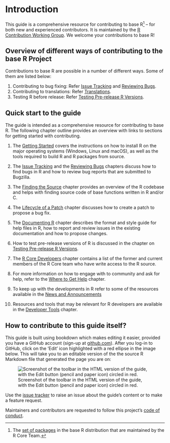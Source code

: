 # Introduction

This guide is a comprehensive resource for contributing to base R^[The [set of packages](https://cran.r-project.org/doc/FAQ/R-FAQ.html#Add_002don-packages-in-R) in the base R distribution that are maintained by the R Core Team.] – for both new and experienced contributors. It is maintained by the [R Contribution Working Group](/working-group). We welcome your contributions to base R!

## Overview of different ways of contributing to the base R Project

Contributions to base R are possible in a number of different ways. Some of them are listed below:

1. Contributing to bug fixing: Refer [Issue Tracking](#IssueTrack) and [Reviewing Bugs](#ReviewBugs).
2. Contributing to translations: Refer [Translations](#).
3. Testing R before release: Refer [Testing Pre-release R Versions](#TestRVer).

<!-- TODO(Saranjeet): Refer Contributing to R tutorial -->
<!-- TODO(Saranjeet): Welcome to Bug BBQ slides -->
<!-- TODO(Saranjeet): README on Bug BBQ repo -->

## Quick start to the guide

The guide is intended as a comprehensive resource for contributing to base R. The following chapter outline provides an overview with links to sections for getting started with contributing.

1. The [Getting Started](#GetStart) covers the instructions on how to install R on the major operating systems (Windows, Linux and macOS), as well as the tools required to build R and R packages from source.  

<!-- TODO(Saranjeet): Add other operating systems as they get included in the guide-->

2. The [Issue Tracking](#IssueTrack) and the [Reviewing Bugs](#ReviewBugs) chapters discuss how to find bugs in R and how to review bug reports that are submitted to Bugzilla.

3. The [Finding the Source](#FindSource) chapter provides an overview of the R codebase and helps with finding source code of base functions written in R and/or C.

4. The [Lifecycle of a Patch](#FixBug) chapter discusses how to create a patch to propose a bug fix.

5. The [Documenting R](#Doc) chapter describes the format and style guide for help files in R, how to report and review issues in the existing documentation and how to propose changes.

6. How to test pre-release versions of R is discussed in the chapter on [Testing Pre-release R Versions](#TestRVer).

7. The [R Core Developers](#CoreDev) chapter contains a list of the former and current members of the R Core team who have write access to the R source.

8. For more information on how to engage with to community and ask for help, refer to the [Where to Get Help](#WhereToGetHelp) chapter.

9. To keep up with the developments in R refer to some of the resources available in the [News and Announcements](#News)

10. Resources and tools that may be relevant for R developers are available in the [Developer Tools](#DevTools) chapter.

## How to contribute to this guide itself? {#how-to-contribute-to-this-guide}

This guide is built using bookdown which makes editing it easier, provided you have a GitHub account (sign-up at [github.com](https://github.com/)). After you log-in to GitHub, click on the ‘Edit’ icon highlighted with a red ellipse in the image below. This will take you to an editable version of the the source R Markdown file that generated the page you are on:

![Screenshot of the toolbar in the HTML version of the guide, with the Edit button (pencil and paper icon) circled in red.](img/edit_icon.png)

Use the [issue tracker](https://github.com/r-devel/rdevguide/issues) to raise an issue about the guide’s content or to make a feature request.

Maintainers and contributors are requested to follow this project's [code of conduct](https://github.com/r-devel/rdevguide/blob/main/CONDUCT.md).

